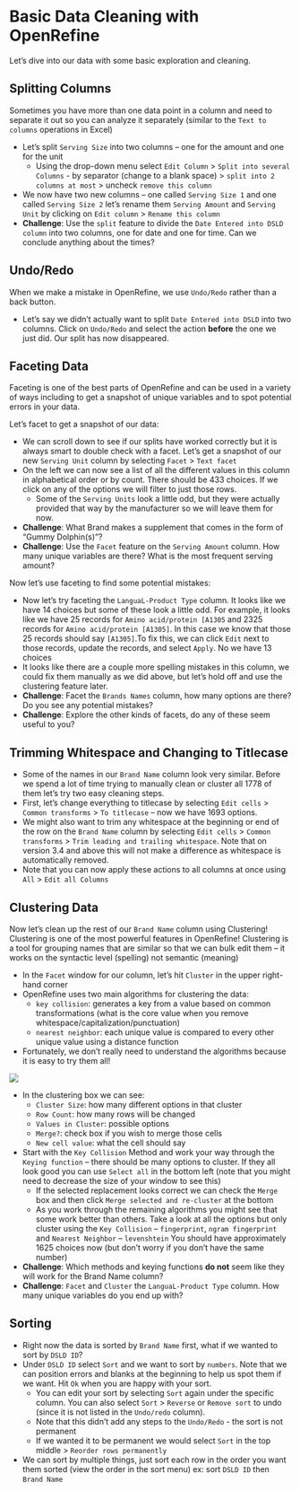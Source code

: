 # Basic Data Cleaning with OpenRefine

Let's dive into our data with some basic exploration and cleaning.

## Splitting Columns

Sometimes you have more than one data point in a column and need to separate it out so you can analyze it separately (similar to the `Text to columns` operations in Excel)

- Let's split `Serving Size` into two columns – one for the amount and one for the unit
    + Using the drop-down menu select `Edit Column` > `Split into several Columns` - by separator (change to a blank space) > `split into 2 columns at most` > uncheck `remove this column`
- We now have two new columns – one called `Serving Size 1` and one called `Serving Size 2` let’s rename them `Serving Amount` and `Serving Unit` by clicking on `Edit column` > `Rename this column`
- **Challenge**: Use the `split` feature to divide the `Date Entered into DSLD column` into two columns, one for date and one for time. Can we conclude anything about the times?

## Undo/Redo

When we make a mistake in OpenRefine, we use `Undo/Redo` rather than a back button. 

- Let’s say we didn’t actually want to split `Date Entered into DSLD` into two columns. Click on `Undo/Redo` and select the action **before** the one we just did. Our split has now disappeared.

## Faceting Data

Faceting is one of the best parts of OpenRefine and can be used in a variety of ways including to get a snapshot of unique variables and to spot potential errors in your data.

Let's facet to get a snapshot of our data:

- We can scroll down to see if our splits have worked correctly but it is always smart to double check with a facet. Let’s get a snapshot of our new `Serving Unit` column by selecting `Facet` > `Text facet`
- On the left we can now see a list of all the different values in this column in alphabetical order or by count. There should be 433 choices. If we click on any of the options we will filter to just those rows. 
    + Some of the `Serving Units` look a little odd, but they were actually provided that way by the manufacturer so we will leave them for now.
- **Challenge**: What Brand makes a supplement that comes in the form of "Gummy Dolphin(s)"?
- **Challenge**: Use the `Facet` feature on the `Serving Amount` column. How many unique variables are there? What is the most frequent serving amount?

Now let's use faceting to find some potential mistakes:

- Now let’s try faceting the `LanguaL-Product Type` column. It looks like we have 14 choices but some of these look a little odd. For example, it looks like we have 25 records for `Amino acid/protein [A1305` and 2325 records for `Amino acid/protein [A1305]`. In this case we know that those 25 records should say `[A1305]`.To fix this, we can click `Edit` next to those records, update the records, and select `Apply`. No we have 13 choices
- It looks like there are a couple more spelling mistakes in this column, we could fix them manually as we did above, but let’s hold off and use the clustering feature later.
- **Challenge**: Facet the `Brands Names` column, how many options are there? Do you see any potential mistakes?
- **Challenge**: Explore the other kinds of facets, do any of these seem useful to you?

## Trimming Whitespace and Changing to Titlecase

- Some of the names in our `Brand Name` column look very similar. Before we spend a lot of time trying to manually clean or cluster all 1778 of them let’s try two easy cleaning steps.
- First, let’s change everything to titlecase by selecting `Edit cells` > `Common transforms` > `To titlecase` – now we have 1693 options.
- We might also want to trim any whitespace at the beginning or end of the row on the `Brand Name` column by selecting `Edit cells` > `Common transforms` > `Trim leading and trailing whitespace`. Note that on version 3.4 and above this will not make a difference as whitespace is automatically removed. 
- Note that you can now apply these actions to all columns at once using `All` > `Edit all Columns` 

## Clustering Data

Now let’s clean up the rest of our `Brand Name` column using Clustering! Clustering is one of the most powerful features in OpenRefine! Clustering is a tool for grouping names that are similar so that we can bulk edit them – it works on the syntactic level (spelling) not semantic (meaning)

- In the `Facet` window for our column, let’s hit `Cluster` in the upper right-hand corner
- OpenRefine uses two main algorithms for clustering the data:
    + `key collision`: generates a key from a value based on common transformations (what is the core value when you remove whitespace/capitalization/punctuation)
    + `nearest neighbor`: each unique value is compared to every other unique value using a distance function
- Fortunately, we don’t really need to understand the algorithms because it is easy to try them all!
    
![](images/OpenRefine_Cluster.png)
    
- In the clustering box we can see:
    + `Cluster Size`: how many different options in that cluster
    + `Row Count`: how many rows will be changed
    + `Values in Cluster`: possible options
    + `Merge?`: check box if you wish to merge those cells
    + `New cell value`: what the cell should say
- Start with the `Key Collision` Method and work your way through the `Keying function` – there should be many options to cluster. If they all look good you can use `Select all` in the bottom left (note that you might need to decrease the size of your window to see this)
    + If the selected replacement looks correct we can check the `Merge` box and then click `Merge selected and re-cluster` at the bottom
    + As you work through the remaining algorithms you might see that some work better than others. Take a look at all the options but only cluster using the `Key Collision` – `fingerprint`, `ngram fingerprint` and `Nearest Neighbor` – `levenshtein` You should have approximately 1625 choices now (but don’t worry if you don’t have the same number) 
- **Challenge**: Which methods and keying functions **do not** seem like they will work for the Brand Name column?
- **Challenge**: `Facet` and `Cluster` the `LanguaL-Product Type` column. How many unique variables do you end up with?

## Sorting

- Right now the data is sorted by `Brand Name` first, what if we wanted to sort by `DSLD ID`?
- Under `DSLD ID` select `Sort` and we want to sort by `numbers`. Note that we can position errors and blanks at the beginning to help us spot them if we want. Hit `Ok` when you are happy with your sort.
    + You can edit your sort by selecting `Sort` again under the specific column. You can also select `Sort` > `Reverse` or `Remove sort` to undo (since it is not listed in the `Undo/redo` column).
    + Note that this didn't add any steps to the `Undo/Redo` - the sort is not permanent
    + If we wanted it to be permanent we would select `Sort` in the top middle > `Reorder rows permanently`
- We can sort by multiple things, just sort each row in the order you want them sorted (view the order in the sort menu) ex: sort `DSLD ID` then `Brand Name`



